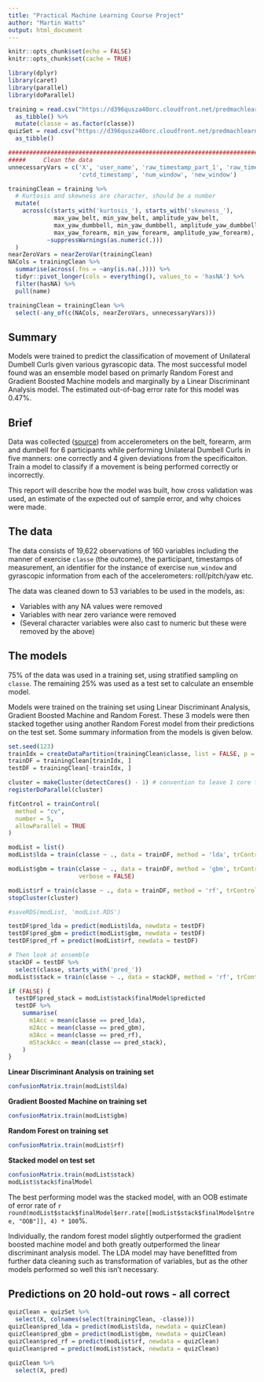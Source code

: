 ```yaml
---
title: "Practical Machine Learning Course Project"
author: "Martin Watts"
output: html_document
---
```


```r
knitr::opts_chunk$set(echo = FALSE)
knitr::opts_chunk$set(cache = TRUE)

library(dplyr)
library(caret)
library(parallel)
library(doParallel)
```

```r
training = read.csv("https://d396qusza40orc.cloudfront.net/predmachlearn/pml-training.csv") %>%
  as_tibble() %>%
  mutate(classe = as.factor(classe))
quizSet = read.csv("https://d396qusza40orc.cloudfront.net/predmachlearn/pml-testing.csv") %>%
  as_tibble()

################################################################################
#####     Clean the data
unnecessaryVars = c('X', 'user_name', 'raw_timestamp_part_1', 'raw_timestamp_part_2',
                    'cvtd_timestamp', 'num_window', 'new_window')

trainingClean = training %>%
  # Kurtosis and skewness are character, should be a number
  mutate(
    across(c(starts_with('kurtosis_'), starts_with('skewness_'),
             max_yaw_belt, min_yaw_belt, amplitude_yaw_belt,
             max_yaw_dumbbell, min_yaw_dumbbell, amplitude_yaw_dumbbell,
             max_yaw_forearm, min_yaw_forearm, amplitude_yaw_forearm),
           ~suppressWarnings(as.numeric(.)))
  )
nearZeroVars = nearZeroVar(trainingClean)
NACols = trainingClean %>%
  summarise(across(.fns = ~any(is.na(.)))) %>%
  tidyr::pivot_longer(cols = everything(), values_to = 'hasNA') %>%
  filter(hasNA) %>%
  pull(name)

trainingClean = trainingClean %>%
  select(-any_of(c(NACols, nearZeroVars, unnecessaryVars)))
```

## Summary

Models were trained to predict the classification of movement of Unilateral Dumbell Curls given various gyrascopic data. The most successful model found was an ensemble model based on primarly Random Forest and Gradient Boosted Machine models and marginally by a Linear Discriminant Analysis model. The estimated out-of-bag error rate for this model was 0.47%.

## Brief

Data was collected ([source]("http://groupware.les.inf.puc-rio.br/har")) from accelerometers on the belt, forearm, arm and dumbell for 6 participants while performing Unilateral Dumbell Curls in five manners: one correctly and 4 given deviations from the specificaiton. Train a model to classify if a movement is being performed correctly or incorrectly.

This report will describe how the model was built, how cross validation was used, an estimate of the expected out of sample error, and why choices were made.

## The data

The data consists of 19,622 observations of 160 variables including the manner of exercise `classe` (the outcome), the participant, timestamps of measurement, an identifier for the instance of exercise `num_window` and gyrascopic information from each of the accelerometers: roll/pitch/yaw etc.

The data was cleaned down to 53 variables to be used in the models, as:

* Variables with any NA values were removed
* Variables with near zero variance were removed
* (Several character variables were also cast to numeric but these were removed by the above)


## The models

75% of the data was used in a training set, using stratified sampling on `classe`. The remaining 25% was used as a test set to calculate an ensemble model.

Models were trained on the training set using Linear Discriminant Analysis, Gradient Boosted Machine and Random Forest. These 3 models were then stacked together using another Random Forest model from their predictions on the test set. Some summary information from the models is given below. 

```r
set.seed(123)
trainIdx = createDataPartition(trainingClean$classe, list = FALSE, p = 0.75)
trainDF = trainingClean[trainIdx, ]
testDF = trainingClean[-trainIdx, ]

cluster = makeCluster(detectCores() - 1) # convention to leave 1 core for OS
registerDoParallel(cluster)

fitControl = trainControl(
  method = "cv",
  number = 5,
  allowParallel = TRUE
)

modList = list()
modList$lda = train(classe ~ ., data = trainDF, method = 'lda', trControl = fitControl)
```

```r
modList$gbm = train(classe ~ ., data = trainDF, method = 'gbm', trControl = fitControl,
                    verbose = FALSE)
```

```r
modList$rf = train(classe ~ ., data = trainDF, method = 'rf', trControl = fitControl)
stopCluster(cluster)
```

```r
#saveRDS(modList, 'modList.RDS')

testDF$pred_lda = predict(modList$lda, newdata = testDF)
testDF$pred_gbm = predict(modList$gbm, newdata = testDF)
testDF$pred_rf = predict(modList$rf, newdata = testDF)

# Then look at ensemble
stackDF = testDF %>%
  select(classe, starts_with('pred_'))
modList$stack = train(classe ~ ., data = stackDF, method = 'rf', trControl = fitControl)

if (FALSE) {
  testDF$pred_stack = modList$stack$finalModel$predicted
  testDF %>%
    summarise(
      m1Acc = mean(classe == pred_lda),
      m2Acc = mean(classe == pred_gbm),
      m3Acc = mean(classe == pred_rf),
      mStackAcc = mean(classe == pred_stack),
    )
}
```

**Linear Discriminant Analysis on training set**

```r
confusionMatrix.train(modList$lda)
```

**Gradient Boosted Machine on training set**

```r
confusionMatrix.train(modList$gbm)
```

**Random Forest on training set**

```r
confusionMatrix.train(modList$rf)
```

**Stacked model on test set**

```r
confusionMatrix.train(modList$stack)
modList$stack$finalModel
```

The best performing model was the stacked model, with an OOB estimate of error rate of `r round(modList$stack$finalModel$err.rate[[modList$stack$finalModel$ntree, "OOB"]], 4) * 100`%.

Individually, the random forest model slightly outperformed the gradient boosted machine model and both greatly outperformed the linear discriminant analysis model. The LDA model may have benefitted from further data cleaning such as transformation of variables, but as the other models performed so well this isn't necessary.

## Predictions on 20 hold-out rows - all correct

```r
quizClean = quizSet %>%
  select(X, colnames(select(trainingClean, -classe)))
quizClean$pred_lda = predict(modList$lda, newdata = quizClean)
quizClean$pred_gbm = predict(modList$gbm, newdata = quizClean)
quizClean$pred_rf = predict(modList$rf, newdata = quizClean)
quizClean$pred = predict(modList$stack, newdata = quizClean)

quizClean %>%
  select(X, pred)
```
